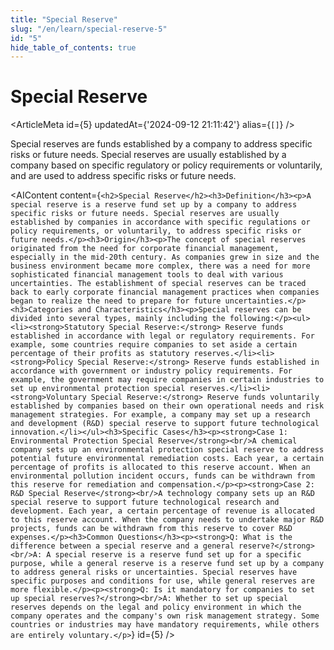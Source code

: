 ```yaml
---
title: "Special Reserve"
slug: "/en/learn/special-reserve-5"
id: "5"
hide_table_of_contents: true
---
```



# Special Reserve

<ArticleMeta id={5} updatedAt={'2024-09-12 21:11:42'} alias={`[]`} />
<div className='border-solid border-b border-t-0 my-4 border-[var(--ifm-color-gray-300)]' />

Special reserves are funds established by a company to address specific risks or future needs. Special reserves are usually established by a company based on specific regulatory or policy requirements or voluntarily, and are used to address specific risks or future needs.

<AIContent content={`<h2>Special Reserve</h2><h3>Definition</h3><p>A special reserve is a reserve fund set up by a company to address specific risks or future needs. Special reserves are usually established by companies in accordance with specific regulations or policy requirements, or voluntarily, to address specific risks or future needs.</p><h3>Origin</h3><p>The concept of special reserves originated from the need for corporate financial management, especially in the mid-20th century. As companies grew in size and the business environment became more complex, there was a need for more sophisticated financial management tools to deal with various uncertainties. The establishment of special reserves can be traced back to early corporate financial management practices when companies began to realize the need to prepare for future uncertainties.</p><h3>Categories and Characteristics</h3><p>Special reserves can be divided into several types, mainly including the following:</p><ul><li><strong>Statutory Special Reserve:</strong> Reserve funds established in accordance with legal or regulatory requirements. For example, some countries require companies to set aside a certain percentage of their profits as statutory reserves.</li><li><strong>Policy Special Reserve:</strong> Reserve funds established in accordance with government or industry policy requirements. For example, the government may require companies in certain industries to set up environmental protection special reserves.</li><li><strong>Voluntary Special Reserve:</strong> Reserve funds voluntarily established by companies based on their own operational needs and risk management strategies. For example, a company may set up a research and development (R&D) special reserve to support future technological innovation.</li></ul><h3>Specific Cases</h3><p><strong>Case 1: Environmental Protection Special Reserve</strong><br/>A chemical company sets up an environmental protection special reserve to address potential future environmental remediation costs. Each year, a certain percentage of profits is allocated to this reserve account. When an environmental pollution incident occurs, funds can be withdrawn from this reserve for remediation and compensation.</p><p><strong>Case 2: R&D Special Reserve</strong><br/>A technology company sets up an R&D special reserve to support future technological research and development. Each year, a certain percentage of revenue is allocated to this reserve account. When the company needs to undertake major R&D projects, funds can be withdrawn from this reserve to cover R&D expenses.</p><h3>Common Questions</h3><p><strong>Q: What is the difference between a special reserve and a general reserve?</strong><br/>A: A special reserve is a reserve fund set up for a specific purpose, while a general reserve is a reserve fund set up by a company to address general risks or uncertainties. Special reserves have specific purposes and conditions for use, while general reserves are more flexible.</p><p><strong>Q: Is it mandatory for companies to set up special reserves?</strong><br/>A: Whether to set up special reserves depends on the legal and policy environment in which the company operates and the company's own risk management strategy. Some countries or industries may have mandatory requirements, while others are entirely voluntary.</p>`} id={5} />
